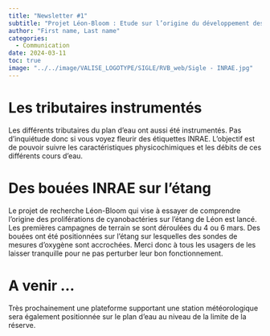 ```yaml
---
title: "Newsletter #1"
subtitle: "Projet Léon-Bloom : Etude sur l’origine du développement des cyanobactéries dans l’étang de Léon"
author: "First name, Last name"
categories:
  - Communication
date: 2024-03-11
toc: true
image: "../../image/VALISE_LOGOTYPE/SIGLE/RVB_web/Sigle - INRAE.jpg"
---
```



# Les tributaires instrumentés

Les différents tributaires du plan d’eau ont aussi été instrumentés. Pas d’inquiétude donc si vous voyez fleurir des étiquettes INRAE. L’objectif est de pouvoir suivre les caractéristiques physicochimiques et les débits de ces différents cours d’eau. 

# Des bouées INRAE sur l’étang

Le projet de recherche Léon-Bloom qui vise à essayer de comprendre l’origine des proliférations de cyanobactéries sur l’étang de Léon est lancé. Les premières campagnes de terrain se sont déroulées du 4 ou 6 mars. Des bouées ont été positionnées sur l’étang sur lesquelles des sondes de mesures d’oxygène sont accrochées. Merci donc à tous les usagers de les laisser tranquille pour ne pas perturber leur bon fonctionnement. 

# A venir ...

Très prochainement une plateforme supportant une station météorologique sera également positionnée sur le plan d’eau au niveau de la limite de la réserve.